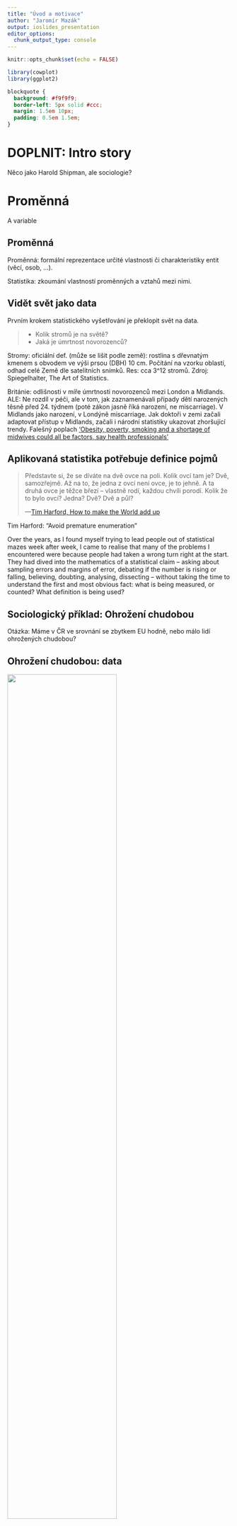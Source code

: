 ```yaml
---
title: "Úvod a motivace"
author: "Jaromír Mazák"
output: ioslides_presentation
editor_options: 
  chunk_output_type: console
---
```


```r
knitr::opts_chunk$set(echo = FALSE)
```

```r

library(cowplot)
library(ggplot2)

```


```css
blockquote {
  background: #f9f9f9;
  border-left: 5px solid #ccc;
  margin: 1.5em 10px;
  padding: 0.5em 1.5em;
}
```

# DOPLNIT: Intro story

Něco jako Harold Shipman, ale sociologie?


# Proměnná

A variable

## Proměnná

Proměnná: formální reprezentace určité vlastnosti či charakteristiky entit (věcí, osob, ...).

Statistika: zkoumání vlastností proměnných a vztahů mezi nimi.

## Vidět svět jako data

Prvním krokem statistického vyšetřování je překlopit svět na data.

>- Kolik stromů je na světě?
>- Jaká je úmrtnost novorozenců?


<div class="notes">
Stromy: oficiální def. (může se lišit podle země): rostlina s dřevnatým kmenem s obvodem ve výši prsou (DBH) 10 cm. Počítání na vzorku oblastí, odhad celé Země dle satelitních snímků. Res: cca 3^12 stromů. Zdroj: Spiegelhalter, The Art of Statistics.

Británie: odlišnosti v míře úmrtnosti novorozenců mezi London a Midlands. ALE: Ne rozdíl v péči, ale v tom, jak zaznamenávali případy dětí narozených těsně před 24. týdnem (poté zákon jasně říká narození, ne miscarriage). V Midlands jako narození, v Londýně miscarriage. Jak doktoři v zemi začali adaptovat přístup v Midlands, začali i národní statistiky ukazovat zhoršující trendy. Falešný poplach [‘Obesity, poverty, smoking and a shortage of midwives could all be factors, say health professionals’](https://www.theguardian.com/society/2018/mar/15/concern-at-rising-infant-mortality-rate-in-england-and-wales)   
</div>

## Aplikovaná statistika potřebuje definice pojmů

<blockquote>
Představte si, že se díváte na dvě ovce na poli. Kolik ovcí tam je? Dvě, samozřejmě. Až na to, že jedna z ovcí není ovce, je to jehně. A ta druhá ovce je těžce březí – vlastně rodí, každou chvíli porodí. Kolik že to bylo ovcí? Jedna? Dvě? Dvě a půl?

—[Tim Harford, How to make the World add up](https://www.amazon.sg/How-Make-World-Add-Differently/dp/1408712245)
</blockquote>


Tim Harford: "Avoid premature enumeration"

<div class="notes">
Over the years, as I found myself trying to lead people out of statistical mazes week after week, I came to realise that many of the problems I encountered were because people had taken a wrong turn right at the start. They had dived into the mathematics of a statistical claim – asking about sampling errors and margins of error, debating if the number is rising or falling, believing, doubting, analysing, dissecting – without taking the time to understand the first and most obvious fact: what is being measured, or counted? What definition is being used?
</div>


## Sociologický příklad: Ohrožení chudobou

Otázka: Máme v ČR ve srovnání se zbytkem EU hodně, nebo málo lidí ohrožených chudobou?

## Ohrožení chudobou: data

![](figures/01_risk_of_poverty.png){width=70%}


[Zdroj Eurostat](https://ec.europa.eu/eurostat/web/products-eurostat-news/-/edn-20211015-1#:~:text=In%202020%2C%20there%20were%2096.5,data%20published%20by%20Eurostat%20today.)

>- Jak byste nízkou míru ohrožení chudobou u nás vysvětlili? 

## Co je ohrožení chudobou a sociálním vyloučením?

<blockquote>
At risk of poverty or social exclusion, abbreviated as AROPE, corresponds to the sum of persons who are either at risk of poverty, or severely materially and socially deprived or living in a household with a very low work intensity.

[Eurostat](https://ec.europa.eu/eurostat/statistics-explained/index.php?title=Glossary:At_risk_of_poverty_or_social_exclusion_(AROPE))
</blockquote>


>- Ale co to znamená?

<div class="notes">
At risk of poverty rate = share of people with an equivalised disposable income (after social transfer) below the at-risk-of-poverty threshold, which is set at 60 % of the national median equivalised disposable income after social transfers.
Severe material deprivation rate = cannot afford at least 4 out of 9 predefined material items considered by most people to be desirable or even necessary to lead an adequate life.
Low work intensity indicator = households where the adults (those aged 18-59, but excluding students aged 18-24) worked a working time equal or less than 20 % of their total combined work-time potential during the previous year.
</div>


## Psychologický příklad: Násilné videohry

Otázka: Způsobuje hraní násilných počítačových her násilné chování u dětí?

<div class="notes">
Lze měřit korelace, ale ty neimplikují kauzalitu. Experimentálně se ale zase neměří násilné chování, ale "agresivní chování". [Vlivná studie](https://doi.org/10.1037/a0024908) například měřila agresivní chování množstvím tím, nakolik pálivý drink připraví účastník domnělému jinému účastníkovi, o kterém ví, že nemá rád pálivé jídlo. Je to vypovídající vzhledem k násilnému chování? (Res: pálivost drinku neovlivnilo, jestli byla hra násilná, ale jestli byla kompetitivní)
</div>

# Statistika jako investigativní proces

## Statistika jako soubor nástrojů na analýzu dat

Tradiční přístup k výuce statistiky. Klíčové dovednosti: rozpoznat typ dat, který mám k dispozici. Aplikovat na ně odpovídající statistickou metodu. 

## Statistika jako proces vytváření vědění z dat

Statistika jako základ pro kvantitativní empirický výzkum, zaměřená na porozumění světu, vytváření vědění a opory v rozhodování.

## (Kvantitativní) empirický výzkum

Empirický výzkum: Výzkum, kdy sebereme data z vnějšího světa a následně na základě těchto dat formujeme závěry o vnějším světě. 

Kvantitativní empirický výzkum se opírá o statistiku, ale jde o širší pojem. Zahrnuje v sobě také práci s koncepty a jejich operacionalizaci, vytváření měřících nástrojů (např. dotazníků), etiku výzkumu, designování výzkumnýchstudií, principy práce s respondenty (motivace atp.) atp. Nejde jen o vytváření vědění z dat, ale o vytváření samotných dat. 

## Provázání statistiky s výzkumem skrze PPDACC cyklus

Problem – Plan – Data – Analysis – Conclusion - Communication

## Problém

Výzkumná otázka:

- Deskripce
- Vysvětlení

<div class="notes">
Lze měřit korelace, ale ty neimplikují kauzalitu. Experimentálně se ale zase neměří násilné chování, ale "agresivní chování". [Vlivná studie](https://doi.org/10.1037/a0024908) například měřila agresivní chování množstvím tím, nakolik pálivý drink připraví účastník domnělému jinému účastníkovi, o kterém ví, že nemá rád pálivé jídlo. Je to vypovídající vzhledem k násilnému chování? (Res: pálivost drinku neovlivnilo, jestli byla hra násilná, ale jestli byla kompetitivní)
</div>


## Chcete se dozvědět víc?

Projekt [STATS](https://senseaboutscienceusa.org/) usiluje o podporu statistické gramotnosti v USA, především se zaměřuje na novináře. Je to sice jiný kontext, ale inspirativní, například [průvodce statistikami ve vzdělávání](https://senseaboutscienceusa.org/a-reporters-guide-to-education-statistics/). 


